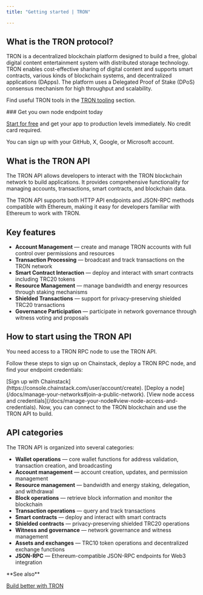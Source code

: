 ---
title: "Getting started | TRON"

---
## What is the TRON protocol?

TRON is a decentralized blockchain platform designed to build a free, global digital content entertainment system with distributed storage technology. TRON enables cost-effective sharing of digital content and supports smart contracts, various kinds of blockchain systems, and decentralized applications (DApps). The platform uses a Delegated Proof of Stake (DPoS) consensus mechanism for high throughput and scalability.

Find useful TRON tools in the [TRON tooling](/docs/tron-tooling) section.

<Check>
  ### Get you own node endpoint today

  [Start for free](https://console.chainstack.com/) and get your app to production levels immediately. No credit card required.

  You can sign up with your GitHub, X, Google, or Microsoft account.
</Check>

## What is the TRON API

The TRON API allows developers to interact with the TRON blockchain network to build applications. It provides comprehensive functionality for managing accounts, transactions, smart contracts, and blockchain data.

The TRON API supports both HTTP API endpoints and JSON-RPC methods compatible with Ethereum, making it easy for developers familiar with Ethereum to work with TRON.

## Key features

- **Account Management** — create and manage TRON accounts with full control over permissions and resources
- **Transaction Processing** — broadcast and track transactions on the TRON network
- **Smart Contract Interaction** — deploy and interact with smart contracts including TRC20 tokens
- **Resource Management** — manage bandwidth and energy resources through staking mechanisms
- **Shielded Transactions** — support for privacy-preserving shielded TRC20 transactions
- **Governance Participation** — participate in network governance through witness voting and proposals

## How to start using the TRON API

You need access to a TRON RPC node to use the TRON API.

Follow these steps to sign up on Chainstack, deploy a TRON RPC node, and find your endpoint credentials:

<Steps>
<Step>
[Sign up with Chainstack](https://console.chainstack.com/user/account/create).
</Step>
<Step>
[Deploy a node](/docs/manage-your-networks#join-a-public-network).
</Step>
<Step>
[View node access and credentials](/docs/manage-your-node#view-node-access-and-credentials).
</Step>
</Steps>
Now, you can connect to the TRON blockchain and use the TRON API to build.

## API categories

The TRON API is organized into several categories:

- **Wallet operations** — core wallet functions for address validation, transaction creation, and broadcasting
- **Account management** — account creation, updates, and permission management
- **Resource management** — bandwidth and energy staking, delegation, and withdrawal
- **Block operations** — retrieve block information and monitor the blockchain
- **Transaction operations** — query and track transactions
- **Smart contracts** — deploy and interact with smart contracts
- **Shielded contracts** — privacy-preserving shielded TRC20 operations
- **Witness and governance** — network governance and witness management
- **Assets and exchanges** — TRC10 token operations and decentralized exchange functions
- **JSON-RPC** — Ethereum-compatible JSON-RPC endpoints for Web3 integration

<Info>
  **See also**

  [Build better with TRON](https://chainstack.com/build-better-with-tron/)
</Info>
